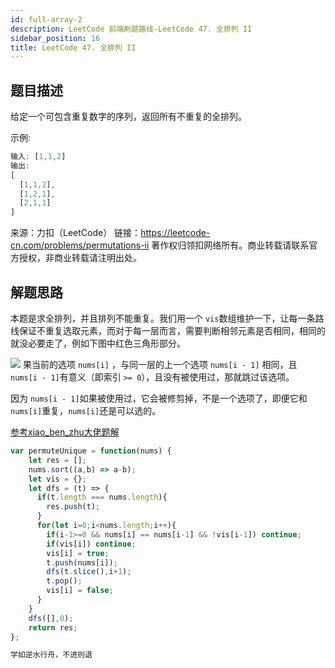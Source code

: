 ```yaml
---
id: full-array-2
description: LeetCode 前端刷题路线-LeetCode 47. 全排列 II
sidebar_position: 16
title: LeetCode 47. 全排列 II
---
```


## 题目描述

给定一个可包含重复数字的序列，返回所有不重复的全排列。

示例:

```javascript
输入: [1,1,2]
输出:
[
  [1,1,2],
  [1,2,1],
  [2,1,1]
]
```

来源：力扣（LeetCode）
链接：https://leetcode-cn.com/problems/permutations-ii
著作权归领扣网络所有。商业转载请联系官方授权，非商业转载请注明出处。



## 解题思路
本题是求全排列，并且排列不能重复。我们用一个 `vis`数组维护一下，让每一条路线保证不重复选取元素，而对于每一层而言，需要判断相邻元素是否相同，相同的就没必要走了，例如下图中红色三角形部分。

![](https://img-blog.csdnimg.cn/20200918150912430.png?x-oss-process=image/watermark,type_ZmFuZ3poZW5naGVpdGk,shadow_10,text_aHR0cHM6Ly9ibG9nLmNzZG4ubmV0L3dlaXhpbl80MjQyOTcxOA==,size_16,color_FFFFFF,t_70#pic_center)
果当前的选项 `nums[i]` ，与同一层的上一个选项 `nums[i - 1]` 相同，且 `nums[i - 1]`有意义（即索引 `>= 0`），且没有被使用过，那就跳过该选项。

因为 `nums[i - 1]`如果被使用过，它会被修剪掉，不是一个选项了，即便它和 `nums[i]`重复，`nums[i]`还是可以选的。




<a href="https://leetcode-cn.com/problems/permutations-ii/solution/shou-hua-tu-jie-li-yong-yue-shu-tiao-jian-chong-fe/">参考xiao_ben_zhu大佬题解</a>

```javascript
var permuteUnique = function(nums) {
    let res = [];
    nums.sort((a,b) => a-b);
    let vis = {};
    let dfs = (t) => {
      if(t.length === nums.length){
        res.push(t);
      }
      for(let i=0;i<nums.length;i++){
        if(i-1>=0 && nums[i] == nums[i-1] && !vis[i-1]) continue;
        if(vis[i]) continue;
        vis[i] = true;
        t.push(nums[i]);
        dfs(t.slice(),i+1);
        t.pop();
        vis[i] = false;
      }
    }
    dfs([],0);
    return res;
};
```


```javascript
学如逆水行舟，不进则退
```


